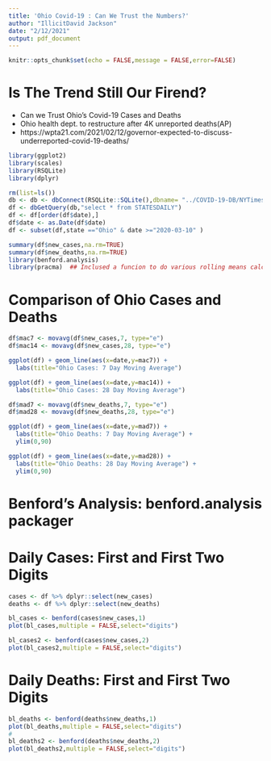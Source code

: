 ```yaml
---
title: 'Ohio Covid-19 : Can We Trust the Numbers?'
author: "IllicitDavid Jackson"
date: "2/12/2021"
output: pdf_document
---
```


```r
knitr::opts_chunk$set(echo = FALSE,message = FALSE,error=FALSE)
```

# Is The Trend Still Our Firend?
* Can we Trust Ohio's Covid-19 Cases and Deaths
* Ohio health dept. to restructure after 4K unreported deaths(AP)
* https://wpta21.com/2021/02/12/governor-expected-to-discuss-underreported-covid-19-deaths/

```r
library(ggplot2)
library(scales)
library(RSQLite)
library(dplyr)
```
```r
rm(list=ls())
db <- db <- dbConnect(RSQLite::SQLite(),dbname= "../COVID-19-DB/NYTimes.sqlite3")
df <- dbGetQuery(db,"select * from STATESDAILY")
df <- df[order(df$date),]
df$date <- as.Date(df$date)
df <- subset(df,state =="Ohio" & date >="2020-03-10" )

summary(df$new_cases,na.rm=TRUE)
summary(df$new_deaths,na.rm=TRUE)
library(benford.analysis)
library(pracma)  ## Inclused a funcion to do various rolling means calc.
```

# Comparison of Ohio Cases and Deaths

```r
df$mac7 <- movavg(df$new_cases,7, type="e")
df$mac14 <- movavg(df$new_cases,28, type="e")
```
```r
ggplot(df) + geom_line(aes(x=date,y=mac7)) +
  labs(title="Ohio Cases: 7 Day Moving Average")
```
```r
ggplot(df) + geom_line(aes(x=date,y=mac14)) +
  labs(title="Ohio Cases: 28 Day Moving Average")
```

```r
df$mad7 <- movavg(df$new_deaths,7, type="e")
df$mad28 <- movavg(df$new_deaths,28, type="e")

ggplot(df) + geom_line(aes(x=date,y=mad7)) +
  labs(title="Ohio Deaths: 7 Day Moving Average") +
  ylim(0,90)

ggplot(df) + geom_line(aes(x=date,y=mad28)) +
  labs(title="Ohio Deaths: 28 Day Moving Average") +
  ylim(0,90)

```

# Benford's Analysis: benford.analysis packager
# Daily Cases: First and First Two Digits

```r
cases <- df %>% dplyr::select(new_cases)
deaths <- df %>% dplyr::select(new_deaths)

bl_cases <- benford(cases$new_cases,1)
plot(bl_cases,multiple = FALSE,select="digits")

bl_cases2 <- benford(cases$new_cases,2)
plot(bl_cases2,multiple = FALSE,select="digits")
```

# Daily Deaths: First and First Two Digits

```r
bl_deaths <- benford(deaths$new_deaths,1)
plot(bl_deaths,multiple = FALSE,select="digits")
#
bl_deaths2 <- benford(deaths$new_deaths,2)
plot(bl_deaths2,multiple = FALSE,select="digits")
```

